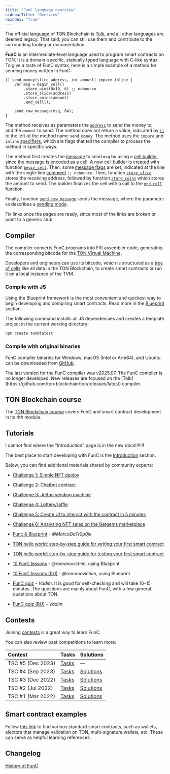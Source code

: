 ```yaml
---
title: "FunC language overview"
sidebarTitle: "Overview"
noindex: "true"
---
```



<Aside>

  The official language of TON Blockchain is [Tolk](/language/tolk), and all other languages are deemed legacy. That said, you can still use them and contribute to the surrounding tooling or documentation.

</Aside>

**FunC** is an intermediate-level language used to program smart contracts on TON. It is a domain-specific, statically typed language with C-like syntax. 
To give a taste of FunC syntax, here is a simple example of a method for sending money written in FunC:

```func
() send_money(slice address, int amount) impure inline {
    var msg = begin_cell()
        .store_uint(0x10, 6) ;; nobounce
        .store_slice(address)
        .store_coins(amount)
        .end_cell();

    send_raw_message(msg, 64);
}
```
The method receives as parameters the [`address`](/ton/addresses/addresses-general-info) to send the money to,  
and the `amount` to send. The method does not return a value, indicated by [`()`](func/types#tensor-types) to the left of the method name `send_money`. 
The method uses the `impure` and `inline` [specifiers](func/functions#specifiers), which are flags that tell the compiler to process 
the method in specific ways.

The method first creates the [message](ton/transaction) to send `msg` by using a [cell builder](), since the message is encoded as a [cell]().
A new cell builder is created with function [`begin_cell`](/language/func/stdlib#begin-cell). Then, some [message flags]() are set, indicated at the line 
with the single-line [comment](func/comments) `;; nobounce`. Then, function [`store_slice`](/language/func/stdlib#store-slice) stores the receiving address, 
followed by function [`store_coins`](/language/func/stdlib#store-coins) 
which stores the amount to send. The builder finalizes the cell with a call to the [`end_cell`](/language/func/stdlib#end-cell) function.

Finally, function [`send_raw_message`](/language/func/stdlib#send-raw-message) sends the message, where the parameter `64` describes a [sending mode]().

<Aside type="danger">
  Fix links once the pages are ready, since most of the links are broken or point to a generic stub.
</Aside>

## Compiler

The compiler converts FunC programs into Fift assembler code, generating the corresponding bitcode for the [TON Virtual Machine](/tvm/overview).

Developers and engineers can use its bitcode, which is structured as a [tree of cells](/v3/concepts/dive-into-ton/ton-blockchain/cells-as-data-storage/) like all data in the TON Blockchain, to create smart contracts or run it on a local instance of the TVM.

### Compile with JS

Using the Blueprint framework is the most convenient and quickest way to begin developing and compiling smart contracts. Read more in the [Blueprint](/ecosystem/blueprint/overview) section.

The following command installs all JS dependencies and creates a template project in the current working directory:

```bash
npm create ton@latest
```

### Compile with original binaries

FunC compiler binaries for Windows, macOS (Intel or Arm64), and Ubuntu can be downloaded from [GitHub](https://github.com/ton-blockchain/ton/releases/tag/v2025.07).

<Aside>
The last version for the FunC compiler was v2025.07. The FunC compiler is no longer developed. New releases are focused on the [Tolk](https://github.com/ton-blockchain/ton/releases/latest) compiler.
</Aside>

## TON Blockchain course

The [TON Blockchain course](https://stepik.org/course/176754/) covers FunC and smart contract development in its 4th module.

<Columns cols={3}>
  <Card
    title="TON Blockchain course in English"
    href="https://stepik.org/course/176754/promo"
    arrow
  />
  <Card
    title="(Chinese)"
    href="https://stepik.org/course/201638/promo"
    arrow
  />
  <Card
    title="(Russian)"
    href="https://stepik.org/course/201855/promo"
    arrow
  />
</Columns>

## Tutorials


<Aside type="danger">

I cannot find where the "Introduction" page is in the new docs!!!!!!!

  The best place to start developing with FunC is the [Introduction](/v3/documentation/smart-contracts/overview/) section.

</Aside>

Below, you can find additional materials shared by community experts:

- [Challenge 1: Simple NFT deploy](https://github.com/romanovichim/TONQuest1/)
- [Challenge 2: Chatbot contract](https://github.com/romanovichim/TONQuest2/)
- [Challenge 3: Jetton vending machine](https://github.com/romanovichim/TONQuest3/)
- [Challenge 4: Lottery/raffle](https://github.com/romanovichim/TONQuest4/)
- [Challenge 5: Create UI to interact with the contract in 5 minutes](https://github.com/romanovichim/TONQuest5/)
- [Challenge 6: Analyzing NFT sales on the Getgems marketplace](https://github.com/romanovichim/TONQuest6/)

- [Func & Blueprint](https://www.youtube.com/watch?v=7omBDfSqGfA&list=PLtUBO1QNEKwtO_zSyLj-axPzc9O9rkmYa/) - _@MarcoDaTr0p0je_
- [TON hello world: step-by-step guide for writing your first smart contract](https://ton-community.github.io/tutorials/02-contract/)
- [TON hello world: step-by-step guide for testing your first smart contract](https://ton-community.github.io/tutorials/04-testing/)
- [10 FunC lessons](https://github.com/romanovichim/TonFunClessons_Eng/) - _@romanovichim_, using Blueprint
- [10 FunC lessons (RU)](https://github.com/romanovichim/TonFunClessons_ru/) - _@romanovichim_, using Blueprint
- [FunC quiz](https://t.me/toncontests/60/) - _Vadim_. It is good for self-checking and will take 10–15 minutes. The questions are mainly about FunС, with a few general questions about TON.
- [FunC quiz (RU)](https://t.me/toncontests/58?comment=14888/) - _Vadim_

## Contests

Joining [contests](https://t.me/toncontests/) is a great way to learn FunC.

You can also review past competitions to learn more:

| Contest           | Tasks                                                     | Solutions
| :---------------- | :-------------------------------------------------------- | :--------
| TSC #5 (Dec 2023) | [Tasks](https://github.com/ton-community/tsc5/)           | —
| TSC #4 (Sep 2023) | [Tasks](https://github.com/ton-community/tsc4/)           | [Solutions](/techniques/examples#ton-smart-challenge-4)
| TSC #3 (Dec 2022) | [Tasks](https://github.com/ton-blockchain/func-contest3/) | [Solutions](https://github.com/nns2009/TON-FunC-contest-3/)
| TSC #2 (Jul 2022) | [Tasks](https://github.com/ton-blockchain/func-contest2/) | [Solutions](https://github.com/ton-blockchain/func-contest2-solutions/)
| TSC #1 (Mar 2022) | [Tasks](https://github.com/ton-blockchain/func-contest1/) | [Solutions](https://github.com/ton-blockchain/func-contest1-solutions/)

## Smart contract examples

Follow [this link](/techniques/examples) to find various standard smart contracts, such as wallets, electors that manage validation on TON, multi-signature wallets, etc. These can serve as helpful learning references.

## Changelog

[History of FunC](/language/func/changelog)
